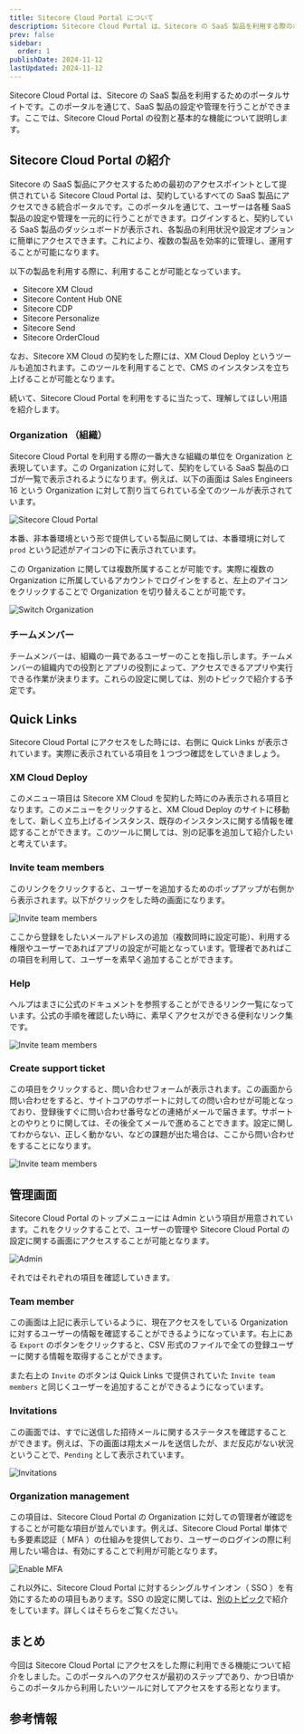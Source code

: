 ```yaml
---
title: Sitecore Cloud Portal について
description: Sitecore Cloud Portal は、Sitecore の SaaS 製品を利用する際のポータルサイトとして提供しています。SaaS 製品を利用する際の設定はこの画面で対応できます。
prev: false
sidebar:
  order: 1
publishDate: 2024-11-12
lastUpdated: 2024-11-12
---
```



Sitecore Cloud Portal は、Sitecore の SaaS 製品を利用するためのポータルサイトです。このポータルを通じて、SaaS 製品の設定や管理を行うことができます。ここでは、Sitecore Cloud Portal の役割と基本的な機能について説明します。

## Sitecore Cloud Portal の紹介

Sitecore の SaaS 製品にアクセスするための最初のアクセスポイントとして提供されている Sitecore Cloud Portal は、契約しているすべての SaaS 製品にアクセスできる統合ポータルです。このポータルを通じて、ユーザーは各種 SaaS 製品の設定や管理を一元的に行うことができます。ログインすると、契約している SaaS 製品のダッシュボードが表示され、各製品の利用状況や設定オプションに簡単にアクセスできます。これにより、複数の製品を効率的に管理し、運用することが可能になります。

以下の製品を利用する際に、利用することが可能となっています。

- Sitecore XM Cloud
- Sitecore Content Hub ONE
- Sitecore CDP
- Sitecore Personalize
- Sitecore Send
- Sitecore OrderCloud

なお、Sitecore XM Cloud の契約をした際には、XM Cloud Deploy というツールも追加されます。このツールを利用することで、CMS のインスタンスを立ち上げることが可能となります。

続いて、Sitecore Cloud Portal を利用をするに当たって、理解してほしい用語を紹介します。

### Organization （組織）

Sitecore Cloud Portal を利用する際の一番大きな組織の単位を Organization と表現しています。この Organization に対して、契約をしている SaaS 製品のロゴが一覧で表示されるようになります。例えば、以下の画面は Sales Engineers 16 という Organization に対して割り当てられている全てのツールが表示されています。

![Sitecore Cloud Portal](../../../assets/cloud-portal/overview01.png)

本番、非本番環境という形で提供している製品に関しては、本番環境に対して `prod` という記述がアイコンの下に表示されています。

この Organization に関しては複数所属することが可能です。実際に複数の Organization に所属しているアカウントでログインをすると、左上のアイコンをクリックすることで Organization を切り替えることが可能です。

![Switch Organization](../../../assets/cloud-portal/overview02.png)

### チームメンバー

チームメンバーは、組織の一員であるユーザーのことを指し示します。チームメンバーの組織内での役割とアプリの役割によって、アクセスできるアプリや実行できる作業が決まります。これらの設定に関しては、別のトピックで紹介する予定です。

## Quick Links

Sitecore Cloud Portal にアクセスをした時には、右側に Quick Links が表示されています。実際に表示されている項目を１つづつ確認をしていきましょう。

### XM Cloud Deploy

このメニュー項目は Sitecore XM Cloud を契約した時にのみ表示される項目となります。このメニューをクリックすると、XM Cloud Deploy のサイトに移動をして、新しく立ち上げるインスタンス、既存のインスタンスに関する情報を確認することができます。このツールに関しては、別の記事を追加して紹介したいと考えています。

### Invite team members

このリンクをクリックすると、ユーザーを追加するためのポップアップが右側から表示されます。以下がクリックをした時の画面になります。

![Invite team members](../../../assets/cloud-portal/overview03.png)

ここから登録をしたいメールアドレスの追加（複数同時に設定可能）、利用する権限やユーザーであればアプリの設定が可能となっています。管理者であればこの項目を利用して、ユーザーを素早く追加することができます。

### Help

ヘルプはまさに公式のドキュメントを参照することができるリンク一覧になっています。公式の手順を確認したい時に、素早くアクセスができる便利なリンク集です。

![Invite team members](../../../assets/cloud-portal/overview04.png)

### Create support ticket

この項目をクリックすると、問い合わせフォームが表示されます。この画面から問い合わせをすると、サイトコアのサポートに対しての問い合わせが可能となっており、登録後すぐに問い合わせ番号などの連絡がメールで届きます。サポートとのやりとりに関しては、その後全てメールで進めることできます。設定に関してわからない、正しく動かない、などの課題が出た場合は、ここから問い合わせをすることになります。

![Invite team members](../../../assets/cloud-portal/overview05.png)

## 管理画面

Sitecore Cloud Portal のトップメニューには Admin という項目が用意されています。これをクリックすることで、ユーザーの管理や Sitecore Cloud Portal の設定に関する画面にアクセスすることが可能となります。

![Admin](../../../assets/cloud-portal/overview06.png)

それではそれぞれの項目を確認していきます。

### Team member

この画面は上記に表示しているように、現在アクセスをしている Organization に対するユーザーの情報を確認することができるようになっています。右上にある `Export` のボタンをクリックすると、CSV 形式のファイルで全ての登録ユーザーに関する情報を取得することができます。

また右上の `Invite` のボタンは Quick Links で提供されていた `Invite team members` と同じくユーザーを追加することができるようになっています。

### Invitations

この画面では、すでに送信した招待メールに関するステータスを確認することができます。例えば、下の画面は翔太メールを送信したが、まだ反応がない状況ということで、`Pending` として表示されています。

![Invitations](../../../assets/cloud-portal/overview07.png)

### Organization management

この項目は、Sitecore Cloud Portal の Organization に対しての管理者が確認をすることが可能な項目が並んでいます。例えば、Sitecore Cloud Portal 単体でも多要素認証（ MFA ）の仕組みを提供しており、ユーザーのログインの際に利用したい場合は、有効にすることで利用が可能となります。

![Enable MFA](../../../assets/cloud-portal/overview08.png)

これ以外に、Sitecore Cloud Portal に対するシングルサインオン（ SSO ）を有効にするための項目もあります。SSO の設定に関しては、[別のトピック](/cloud-portal/sso/)で紹介をしています。詳しくはそちらをご覧ください。

## まとめ

今回は Sitecore Cloud Portal にアクセスをした際に利用できる機能について紹介をしました。このポータルへのアクセスが最初のステップであり、かつ日頃からこのポータルから利用したいツールに対してアクセスをする形となります。

## 参考情報

<LinkCard
  title="Introduction to the Sitecore Cloud Portal"
  href="https://doc.sitecore.com/portal/en/developers/sitecore-cloud-portal/introduction-to-the-sitecore-cloud-portal.html"
  target="_blank"
/>
<LinkCard
  title="Switch your organization"
  href="https://doc.sitecore.com/portal/en/developers/sitecore-cloud-portal/switch-your-organization.html"
  target="_blank"
/>
<LinkCard
  title="Sitecore Cloud Portal terminology"
  href="https://doc.sitecore.com/portal/en/developers/sitecore-cloud-portal/sitecore-cloud-portal-terminology.html"
  target="_blank"
/>

